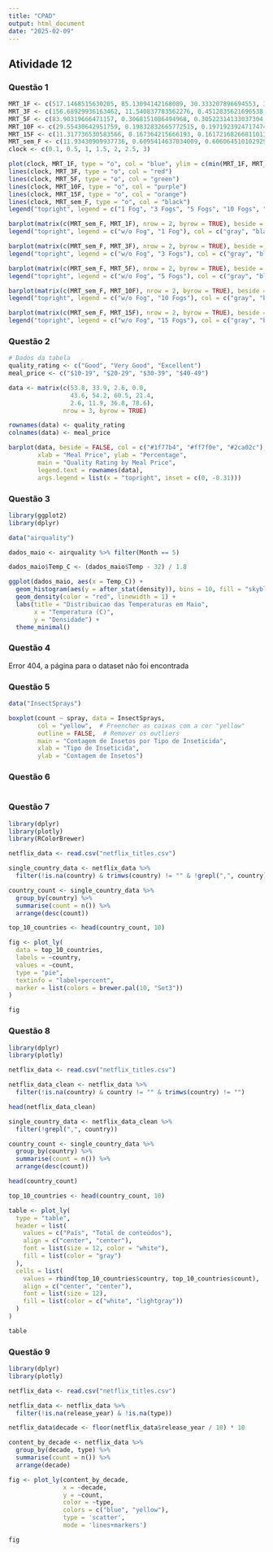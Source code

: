 ```yaml
---
title: "CPAD"
output: html_document
date: "2025-02-09"
---
```


## Atividade 12 {.tabset}

### Questão 1
```r
MRT_1F <- c(517.1468515630205, 85.13094142168089, 30.333207896694553, 12.694776264558937, 3.3041601673945418, 1.1823111717498882, 1.1892293502386786)
MRT_3F <- c(156.68929936163462, 11.540837783562276, 0.4512835621696538, 0.4509797929766453, 0.4502068233039181, 0.4496185276300172, 0.4543157082191288)
MRT_5F <- c(83.90319666471157, 0.3068151086494968, 0.30522314133037304, 0.3072588968084928, 0.30655265997285697, 0.3055812715727718, 0.3053297166713006)
MRT_10F <- c(29.55430642951759, 0.19832832665772515, 0.1971923924717474, 0.19796648905716516, 0.19615594370806338, 0.2034569237883263, 0.19617420889447737)
MRT_15F <- c(11.317736530583566, 0.167364215666193, 0.16172168266811013, 0.16701085329580515, 0.1598052657153692, 0.1645934043532696, 0.16216563797118075)
MRT_sem_F <- c(11.93430909937736, 0.6095414637034009, 0.6060645101029295, 0.612167181646899, 0.6146761002685637, 0.6096747087200697, 0.6125810476877268)
clock <- c(0.1, 0.5, 1, 1.5, 2, 2.5, 3)
```

```r
plot(clock, MRT_1F, type = "o", col = "blue", ylim = c(min(MRT_1F, MRT_3F, MRT_5F, MRT_10F, MRT_15F, MRT_sem_F), max(MRT_1F)), ylab = "Response Time (Sec)", xlab = "Time Between Things Requests (seconds)")
lines(clock, MRT_3F, type = "o", col = "red")
lines(clock, MRT_5F, type = "o", col = "green")
lines(clock, MRT_10F, type = "o", col = "purple")
lines(clock, MRT_15F, type = "o", col = "orange")
lines(clock, MRT_sem_F, type = "o", col = "black")
legend("topright", legend = c("1 Fog", "3 Fogs", "5 Fogs", "10 Fogs", "15 Fogs", "w/o Fog"), col = c("blue", "red", "green", "purple", "orange", "black"), lty = 1, pch = 1)
```

```r
barplot(matrix(c(MRT_sem_F, MRT_1F), nrow = 2, byrow = TRUE), beside = TRUE, col = c("#E6E6E6", "#666666"), log = "y", names.arg = clock, ylab = "Response Time (s)", xlab = "Time between Things requests")
legend("topright", legend = c("w/o Fog", "1 Fog"), col = c("gray", "black"), pch = c(0,15))
```

```r
barplot(matrix(c(MRT_sem_F, MRT_3F), nrow = 2, byrow = TRUE), beside = TRUE, col = c("#E6E6E6", "#666666"), log = "y", names.arg = clock, ylab = "Response Time (s)", xlab = "Time between Things requests")
legend("topright", legend = c("w/o Fog", "3 Fogs"), col = c("gray", "black"), pch = c(0,15))
```

```r
barplot(matrix(c(MRT_sem_F, MRT_5F), nrow = 2, byrow = TRUE), beside = TRUE, col = c("#E6E6E6", "#666666"), log = "y", names.arg = clock, ylab = "Response Time (s)", xlab = "Time between Things requests")
legend("topright", legend = c("w/o Fog", "5 Fogs"), col = c("gray", "black"), pch = c(0,15))
```

```r
barplot(matrix(c(MRT_sem_F, MRT_10F), nrow = 2, byrow = TRUE), beside = TRUE, col = c("#E6E6E6", "#666666"), log = "y", names.arg = clock, ylab = "Response Time (s)", xlab = "Time between Things requests")
legend("topright", legend = c("w/o Fog", "10 Fogs"), col = c("gray", "black"), pch = c(0,15))
```

```r
barplot(matrix(c(MRT_sem_F, MRT_15F), nrow = 2, byrow = TRUE), beside = TRUE, col = c("#E6E6E6", "#666666"), log = "y", names.arg = clock, ylab = "Response Time (s)", xlab = "Time between Things requests")
legend("topright", legend = c("w/o Fog", "15 Fogs"), col = c("gray", "black"), pch = c(0,15))
```

### Questão 2
```r
# Dados da tabela
quality_rating <- c("Good", "Very Good", "Excellent")
meal_price <- c("$10-19", "$20-29", "$30-39", "$40-49")
``` 

```r
data <- matrix(c(53.8, 33.9, 2.6, 0.0,
                 43.6, 54.2, 60.5, 21.4,
                 2.6, 11.9, 36.8, 78.6),
               nrow = 3, byrow = TRUE)

rownames(data) <- quality_rating
colnames(data) <- meal_price
```

```r
barplot(data, beside = FALSE, col = c("#1f77b4", "#ff7f0e", "#2ca02c"),
        xlab = "Meal Price", ylab = "Percentage",
        main = "Quality Rating by Meal Price",
        legend.text = rownames(data),
        args.legend = list(x = "topright", inset = c(0, -0.31)))
```


### Questão 3
```r
library(ggplot2)
library(dplyr)
```

```r
data("airquality")
```

```r
dados_maio <- airquality %>% filter(Month == 5)

dados_maio$Temp_C <- (dados_maio$Temp - 32) / 1.8
```
```r
ggplot(dados_maio, aes(x = Temp_C)) +
  geom_histogram(aes(y = after_stat(density)), bins = 10, fill = "skyblue", color = "black", alpha = 0.7) +
  geom_density(color = "red", linewidth = 1) +
  labs(title = "Distribuicao das Temperaturas em Maio",
       x = "Temperatura (C)",
       y = "Densidade") +
  theme_minimal()
```


### Questão 4
Error 404, a página para o dataset não foi encontrada

### Questão 5
```r
data("InsectSprays")
```

```r
boxplot(count ~ spray, data = InsectSprays,
        col = "yellow",  # Preencher as caixas com a cor "yellow"
        outline = FALSE,  # Remover os outliers
        main = "Contagem de Insetos por Tipo de Inseticida",
        xlab = "Tipo de Inseticida",
        ylab = "Contagem de Insetos")
```



### Questão 6
```r
```


### Questão 7
```r
library(dplyr)
library(plotly)
library(RColorBrewer)
```

```r
netflix_data <- read.csv("netflix_titles.csv")

single_country_data <- netflix_data %>%
  filter(!is.na(country) & trimws(country) != "" & !grepl(",", country))

country_count <- single_country_data %>%
  group_by(country) %>%
  summarise(count = n()) %>%
  arrange(desc(count))

top_10_countries <- head(country_count, 10)
```

```r
fig <- plot_ly(
  data = top_10_countries, 
  labels = ~country, 
  values = ~count,    
  type = "pie",       
  textinfo = "label+percent",  
  marker = list(colors = brewer.pal(10, "Set3"))
)

fig
```


### Questão 8
```r
library(dplyr)
library(plotly)
```

```r
netflix_data <- read.csv("netflix_titles.csv")

netflix_data_clean <- netflix_data %>%
  filter(!is.na(country) & country != "" & trimws(country) != "")

head(netflix_data_clean)

single_country_data <- netflix_data_clean %>%
  filter(!grepl(",", country))

country_count <- single_country_data %>%
  group_by(country) %>%
  summarise(count = n()) %>%
  arrange(desc(count))

head(country_count)

top_10_countries <- head(country_count, 10)
```

```r
table <- plot_ly(
  type = "table",
  header = list(
    values = c("País", "Total de conteúdos"),
    align = c("center", "center"),
    font = list(size = 12, color = "white"),
    fill = list(color = "gray")
  ),
  cells = list(
    values = rbind(top_10_countries$country, top_10_countries$count),
    align = c("center", "center"),
    font = list(size = 12),
    fill = list(color = c("white", "lightgray"))
  )
)

table
```


### Questão 9
```r
library(dplyr)
library(plotly)

netflix_data <- read.csv("netflix_titles.csv")

netflix_data <- netflix_data %>%
  filter(!is.na(release_year) & !is.na(type))

netflix_data$decade <- floor(netflix_data$release_year / 10) * 10

content_by_decade <- netflix_data %>%
  group_by(decade, type) %>%
  summarise(count = n()) %>%
  arrange(decade)

fig <- plot_ly(content_by_decade, 
               x = ~decade, 
               y = ~count, 
               color = ~type, 
               colors = c("blue", "yellow"), 
               type = 'scatter', 
               mode = 'lines+markers')

fig

```

